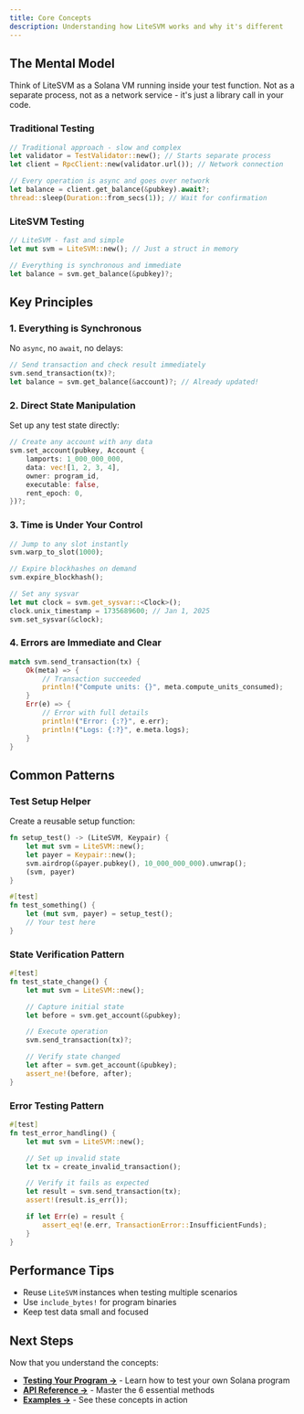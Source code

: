 ```yaml
---
title: Core Concepts
description: Understanding how LiteSVM works and why it's different
---
```



## The Mental Model

Think of LiteSVM as a Solana VM running inside your test function. Not as
a separate process, not as a network service - it's just a library call in
your code.

### Traditional Testing

```rust
// Traditional approach - slow and complex
let validator = TestValidator::new(); // Starts separate process
let client = RpcClient::new(validator.url()); // Network connection

// Every operation is async and goes over network
let balance = client.get_balance(&pubkey).await?;
thread::sleep(Duration::from_secs(1)); // Wait for confirmation
```

### LiteSVM Testing

```rust
// LiteSVM - fast and simple
let mut svm = LiteSVM::new(); // Just a struct in memory

// Everything is synchronous and immediate
let balance = svm.get_balance(&pubkey)?;
```

## Key Principles

### 1. Everything is Synchronous

No `async`, no `await`, no delays:

```rust
// Send transaction and check result immediately
svm.send_transaction(tx)?;
let balance = svm.get_balance(&account)?; // Already updated!
```

### 2. Direct State Manipulation

Set up any test state directly:

```rust
// Create any account with any data
svm.set_account(pubkey, Account {
    lamports: 1_000_000_000,
    data: vec![1, 2, 3, 4],
    owner: program_id,
    executable: false,
    rent_epoch: 0,
})?;
```

### 3. Time is Under Your Control

```rust
// Jump to any slot instantly
svm.warp_to_slot(1000);

// Expire blockhashes on demand
svm.expire_blockhash();

// Set any sysvar
let mut clock = svm.get_sysvar::<Clock>();
clock.unix_timestamp = 1735689600; // Jan 1, 2025
svm.set_sysvar(&clock);
```

### 4. Errors are Immediate and Clear

```rust
match svm.send_transaction(tx) {
    Ok(meta) => {
        // Transaction succeeded
        println!("Compute units: {}", meta.compute_units_consumed);
    }
    Err(e) => {
        // Error with full details
        println!("Error: {:?}", e.err);
        println!("Logs: {:?}", e.meta.logs);
    }
}
```

## Common Patterns

### Test Setup Helper

Create a reusable setup function:

```rust
fn setup_test() -> (LiteSVM, Keypair) {
    let mut svm = LiteSVM::new();
    let payer = Keypair::new();
    svm.airdrop(&payer.pubkey(), 10_000_000_000).unwrap();
    (svm, payer)
}

#[test]
fn test_something() {
    let (mut svm, payer) = setup_test();
    // Your test here
}
```

### State Verification Pattern

```rust
#[test]
fn test_state_change() {
    let mut svm = LiteSVM::new();

    // Capture initial state
    let before = svm.get_account(&pubkey);

    // Execute operation
    svm.send_transaction(tx)?;

    // Verify state changed
    let after = svm.get_account(&pubkey);
    assert_ne!(before, after);
}
```

### Error Testing Pattern

```rust
#[test]
fn test_error_handling() {
    let mut svm = LiteSVM::new();

    // Set up invalid state
    let tx = create_invalid_transaction();

    // Verify it fails as expected
    let result = svm.send_transaction(tx);
    assert!(result.is_err());

    if let Err(e) = result {
        assert_eq!(e.err, TransactionError::InsufficientFunds);
    }
}
```

## Performance Tips

<div className="space-y-4 mt-6">

- Reuse `LiteSVM` instances when testing multiple scenarios
- Use `include_bytes!` for program binaries
- Keep test data small and focused

</div>

## Next Steps

Now that you understand the concepts:

- **[Testing Your Program →](/docs/testing-your-program)** - Learn how to test your own Solana program
- **[API Reference →](/docs/api-reference)** - Master the 6 essential methods
- **[Examples →](/docs/examples)** - See these concepts in action
